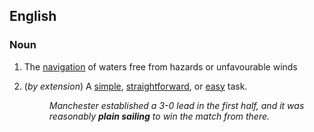 ==English==

===Noun===
{{en-noun|sg=[[plain]] [[sailing]]|-}}

#{{nautical}} The [[navigation]] of waters free from hazards or unfavourable winds
#(''by extension'') A [[simple]], [[straightforward]], or [[easy]] task.
#:''Manchester established a 3-0 lead in the first half, and it was reasonably '''plain sailing''' to win the match from there.''
